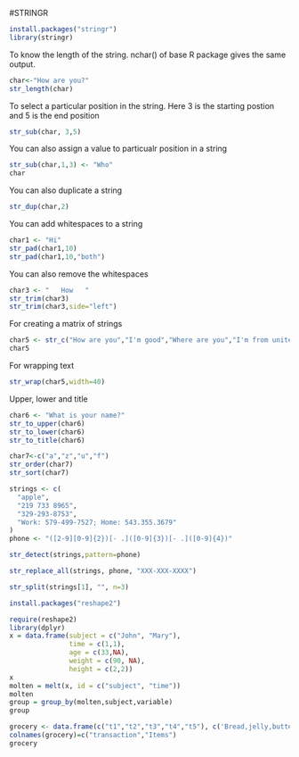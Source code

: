 #STRINGR


```{r}
install.packages("stringr")
library(stringr)
```

To know the length of the string. nchar() of base R package gives the same output.
```{r}
char<-"How are you?"
str_length(char)
```

To select a particular position in the string. Here 3 is the starting postion and 5 is the end position 

```{r}
str_sub(char, 3,5)
```

You can also assign a value to particualr position in a string

```{r}
str_sub(char,1,3) <- "Who"
char
```

You can also duplicate a string

```{r}
str_dup(char,2)
```

You can add whitespaces to a string

```{r}
char1 <- "Hi"
str_pad(char1,10)
str_pad(char1,10,"both")
```

You can also remove the whitespaces

```{r}
char3 <- "   How   "
str_trim(char3)
str_trim(char3,side="left")
```

For creating a matrix of strings

```{r}
char5 <- str_c("How are you","I'm good","Where are you","I'm from united states of america, and its a good country")
char5
```

For wrapping text

```{r}
str_wrap(char5,width=40)
```

Upper, lower and title

```{r}
char6 <- "What is your name?"
str_to_upper(char6)
str_to_lower(char6)
str_to_title(char6)

```

```{r}
char7<-c("a","z","u","f")
str_order(char7)
str_sort(char7)
```

```{r}
strings <- c(
  "apple", 
  "219 733 8965", 
  "329-293-8753", 
  "Work: 579-499-7527; Home: 543.355.3679"
)
phone <- "([2-9][0-9]{2})[- .]([0-9]{3})[- .]([0-9]{4})"

str_detect(strings,pattern=phone)
```

```{r}
str_replace_all(strings, phone, "XXX-XXX-XXXX")
```

```{r}
str_split(strings[1], "", n=3)
```

```{r}
install.packages("reshape2")
```

```{r}
require(reshape2)
library(dplyr)
x = data.frame(subject = c("John", "Mary"), 
               time = c(1,1),
               age = c(33,NA),
               weight = c(90, NA),
               height = c(2,2))
x
molten = melt(x, id = c("subject", "time"))
molten
group = group_by(molten,subject,variable)
group
```

```{r}
grocery <- data.frame(c("t1","t2","t3","t4","t5"), c('Bread,jelly,butter','bread,butter','bread,milk,butter','beer,bread','beer,milk'))
colnames(grocery)=c("transaction","Items")
grocery
```



